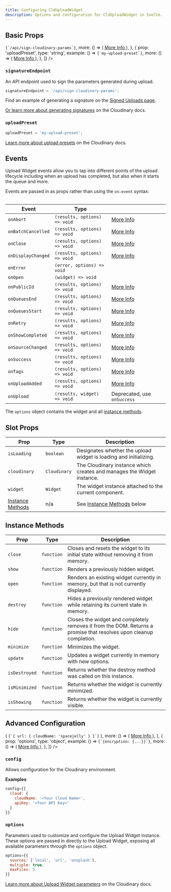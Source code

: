 ```yaml
---
title: Configuring CldUploadWidget
description: Options and configuration for CldUploadWidget in Svelte.
---
```



## Basic Props

<Table
	columns={[
		{
			id: 'prop',
			title: 'Prop',
		},
		{
			id: 'type',
			title: 'Type',
		},
		{
			id: 'example',
			title: 'Example',
		},
		{
			id: 'more',
		},
	]}
	data={[
		{
			prop: 'signatureEndpoint',
			type: 'string',
			example: () => <code>{`/api/sign-cloudinary-params`}</code>,
			more: () => (
				<a
					className="whitespace-nowrap"
					href="/components/upload-widget#signed">
					More Info
				</a>
			),
		},
		{
			prop: 'uploadPreset',
			type: 'string',
			example: () => <code>{`my-upload-preset`}</code>,
			more: () => (
				<a
					className="whitespace-nowrap"
					href="https://cloudinary.com/documentation/upload_presets">
					More Info
				</a>
			),
		},
	]}
/>

### `signatureEndpoint`

An API endpoint used to sign the parameters generated during upload.

```jsx copy showLineNumbers
signatureEndpoint = '/api/sign-cloudinary-params';
```

Find an example of generating a signature on the [Signed Uploads page](/components/upload-widget#signed).

[Or learn more about generating signatures](https://cloudinary.com/documentation/upload_images#generating_authentication_signatures) on the Cloudinary docs.

### `uploadPreset`

```jsx copy showLineNumbers
uploadPreset = 'my-upload-preset';
```

[Learn more about upload presets](https://cloudinary.com/documentation/upload_presets) on the Cloudinary docs.

## Events

Upload Widget events allow you to tap into different points of the upload lifecycle including
when an upload has completed, but also when it starts the queue and more.

Events are passed in as props rather than using the `on:event` syntax:

| Event              | Type                         |                                                                                           |
| ------------------ | ---------------------------- | ----------------------------------------------------------------------------------------- |
| `onAbort`          | `(results, options) => void` | [More Info](https://cloudinary.com/documentation/upload_widget_reference#abort)           |
| `onBatchCancelled` | `(results, options) => void` | [More Info](https://cloudinary.com/documentation/upload_widget_reference#batch_cancelled) |
| `onClose`          | `(results, options) => void` | [More Info](https://cloudinary.com/documentation/upload_widget_reference#close_event)     |
| `onDisplayChanged` | `(results, options) => void` | [More Info](https://cloudinary.com/documentation/upload_widget_reference#display_changed) |
| `onError`          | `(error, options) => void`   |                                                                                           |
| `onOpen`           | `(widget) => void`           |                                                                                           |
| `onPublicId`       | `(results, options) => void` | [More Info](https://cloudinary.com/documentation/upload_widget_reference#publicid)        |
| `onQueuesEnd`      | `(results, options) => void` | [More Info](https://cloudinary.com/documentation/upload_widget_reference#queues_end)      |
| `onQueuesStart`    | `(results, options) => void` | [More Info](https://cloudinary.com/documentation/upload_widget_reference#queues_start)    |
| `onRetry`          | `(results, options) => void` | [More Info](https://cloudinary.com/documentation/upload_widget_reference#retry)           |
| `onShowCompleted`  | `(results, options) => void` | [More Info](https://cloudinary.com/documentation/upload_widget_reference#show_completed)  |
| `onSourceChanged`  | `(results, options) => void` | [More Info](https://cloudinary.com/documentation/upload_widget_reference#source_changed)  |
| `onSuccess`        | `(results, options) => void` | [More Info](https://cloudinary.com/documentation/upload_widget_reference#success)         |
| `onTags`           | `(results, options) => void` | [More Info](https://cloudinary.com/documentation/upload_widget_reference#tags)            |
| `onUploadAdded`    | `(results, options) => void` | [More Info](https://cloudinary.com/documentation/upload_widget_reference#upload_added)    |
| `onUpload`         | `(results, widget) => void`  | Deprecated, use `onSuccess`                                                               |

The `options` object contains the widget and all [instance methods](#instance-methods).

## Slot Props

| Prop                                  | Type         | Description                                                            |
| ------------------------------------- | ------------ | ---------------------------------------------------------------------- |
| `isLoading`                           | `boolean`    | Designates whether the upload widget is loading and initializing.      |
| `cloudinary`                          | `Cloudinary` | The Cloudinary instance which creates and manages the Widget instance. |
| `widget`                              | `Widget`     | The widget instance attached to the current component.                 |
| [Instance Methods](#instance-methods) | n/a          | See [Instance Methods](#instance-methods) below                        |

## Instance Methods

| Prop          | Type       | Description                                                                                                        |
| ------------- | ---------- | ------------------------------------------------------------------------------------------------------------------ |
| `close`       | `function` | Closes and resets the widget to its initial state without removing it from memory.                                 |
| `show`        | `function` | Renders a previously hidden widget.                                                                                |
| `open`        | `function` | Renders an existing widget currently in memory, but that is not currently displayed.                               |
| `destroy`     | `function` | Hides a previously rendered widget while retaining its current state in memory.                                    |
| `hide`        | `function` | Closes the widget and completely removes it from the DOM. Returns a promise that resolves upon cleanup completion. |
| `minimize`    | `function` | Minimizes the widget.                                                                                              |
| `update`      | `function` | Updates a widget currently in memory with new options.                                                             |
| `isDestroyed` | `function` | Returns whether the destroy method was called on this instance.                                                    |
| `isMinimized` | `function` | Returns whether the widget is currently minimized.                                                                 |
| `isShowing`   | `function` | Returns whether the widget is currently visible.                                                                   |

## Advanced Configuration

<Table
	columns={[
		{
			id: 'prop',
			title: 'Prop',
		},
		{
			id: 'type',
			title: 'Type',
		},
		{
			id: 'default',
			title: 'Default',
		},
		{
			id: 'example',
			title: 'Example',
		},
		{
			id: 'more',
		},
	]}
	data={[
		{
			prop: 'config',
			type: 'object',
			default: '-',
			example: () => (
				<code>{`{ url: { cloudName: 'spacejelly' } }`}</code>
			),
			more: () => (
				<a
					className="whitespace-nowrap"
					href="https://cloudinary.com/documentation/cloudinary_sdks#configuration_parameters">
					More Info
				</a>
			),
		},
		{
			prop: 'options',
			type: 'object',
			example: () => <code>{`{encryption: {...}}`}</code>,
			more: () => (
				<a
					className="whitespace-nowrap"
					href="https://cloudinary.com/documentation/upload_widget_reference#parameters">
					More Info
				</a>
			),
		},
	]}
/>

### `config`

Allows configuration for the Cloudinary environment.

**Examples**

```jsx copy
config={{
  cloud: {
    cloudName: '<Your Cloud Name>',
    apiKey: '<Your API Key>'
  }
}}
```

### `options`

Parameters used to customize and configure the Upload Widget instance. These options are passed in
directly to the Upload Widget, exposing all available parameters through the `options` object.

```jsx copy showLineNumbers
options={{
  sources: ['local', 'url', 'unsplash'],
  multiple: true,
  maxFiles: 5
}}
```

[Learn more about Upload Widget parameters](https://cloudinary.com/documentation/upload_widget_reference#parameters) on the Cloudinary docs.
